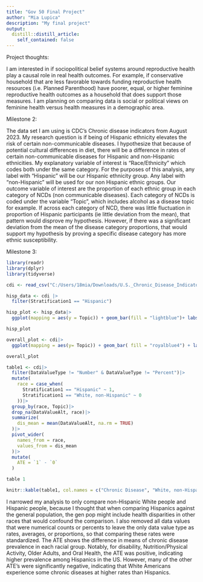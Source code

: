 ```yaml
---
title: "Gov 50 Final Project"
author: "Mia Lupica"
description: "My final project"
output:
  distill::distill_article:
    self_contained: false
---
```




Project thoughts:

I am interested in if sociopolitical belief systems around reproductive health play a causal role in real health outcomes. For example, if conservative household that are less favorable towards funding reproductive health resources (i.e. Planned Parenthood) have poorer, equal, or higher feminine reproductive health outcomes as a household that does support those measures. I am planning on comparing data is social or political views on feminine health versus health measures in a demographic area.

Milestone 2:

The data set I am using is CDC's Chronic disease indicators from August 2023. My research question is if being of Hispanic ethnicity elevates the risk of certain non-communicable diseases. I hypothesize that because of potential cultural differences in diet, there will be a difference in rates of certain non-communicable diseases for Hispanic and non-Hispanic ethnicities. My explanatory variable of interest is "Race/Ethnicity" which codes both under the same category. For the purposes of this analysis, any label with "Hispanic" will be our Hispanic ethnicity group. Any label with "non-Hispanic" will be used for our non Hispanic ethnic groups. Our outcome variable of interest are the proportion of each ethnic group in each category of NCDs (non communicable diseases). Each category of NCDs is coded under the variable "Topic", which includes alcohol as a disease topic for example. If across each category of NCD, there was little fluctuation in proportion of Hispanic participants (ie little deviation from the mean), that pattern would disprove my hypothesis. However, if there was a significant deviation from the mean of the disease category proportions, that would support my hypothesis by proving a specific disease category has more ethnic susceptibility.

Milestone 3:

```r
library(readr)
library(dplyr)
library(tidyverse)

cdi <- read_csv("C:/Users/18mia/Downloads/U.S._Chronic_Disease_Indicators__CDI_.csv")

hisp_data <- cdi |>
  filter(Stratification1 == "Hispanic")

hisp_plot <- hisp_data|>
  ggplot(mapping = aes(y = Topic)) + geom_bar(fill = "lightblue")+ labs(y= "Chronic Disease Category", x = "Reported Counts", title = "Chronic Disease Recorded in Hispanic Populations", caption = "Center for Disease Control and Prevention")

hisp_plot

```



```r

overall_plot <- cdi|>
  ggplot(mapping = aes(y= Topic)) + geom_bar( fill = "royalblue4") + labs(y= "Chronic Disease Category", x = "Reported Counts", title = "Chronic Disease Recorded in General Population", caption = "Center for Disease Control and Prevention")

overall_plot


```


```r

table1 <- cdi|>
  filter(DataValueType != "Number" & DataValueType != "Percent")|>
  mutate(
    race = case_when(
      Stratification1 == "Hispanic" ~ 1,
      Stratification1 == "White, non-Hispanic" ~ 0
    ))|>
  group_by(race, Topic)|>
  drop_na(DataValueAlt, race)|>
  summarize(
    dis_mean = mean(DataValueAlt, na.rm = TRUE)
  )|>
  pivot_wider(
    names_from = race,
    values_from = dis_mean
  )|>
  mutate(
    ATE = `1` - `0`
  )

table 1

knitr::kable(table1, col.names = c("Chronic Disease", "White, non-Hispanic", "Hispanic", "ATE"))

```

I narrowed my analysis to only compare non-Hispanic White people and Hispanic people, because I thought that when comparing Hispanics against the general population, the gen pop might include health disparities in other races that would confound the comparison. I also removed all data values that were numerical counts or percents to leave the only data value type as rates, averages, or proportions, so that comparing these rates were standardized. The ATE shows the difference in means of chronic disease prevalence in each racial group. Notably, for disability, Nutrition/Physical Activity, Older Adults, and Oral Health, the ATE was positive, indicating higher prevalence among Hispanics in the US. However, many of the other ATE's were significantly negative, indicating that White Americans experience some chronic diseases at higher rates than Hispanics.


